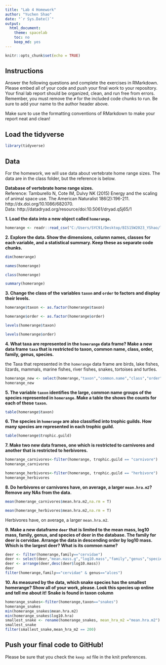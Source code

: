 ```yaml
---
title: "Lab 4 Homework"
author: "Yuchen Shao"
date: "`r Sys.Date()`"
output:
  html_document:
    theme: spacelab
    toc: no
    keep_md: yes
---
```


```r
knitr::opts_chunk$set(echo = TRUE)
```

## Instructions
Answer the following questions and complete the exercises in RMarkdown. Please embed all of your code and push your final work to your repository. Your final lab report should be organized, clean, and run free from errors. Remember, you must remove the `#` for the included code chunks to run. Be sure to add your name to the author header above.  

Make sure to use the formatting conventions of RMarkdown to make your report neat and clean!  

## Load the tidyverse
```r
library(tidyverse)
```

## Data
For the homework, we will use data about vertebrate home range sizes. The data are in the class folder, but the reference is below.  

**Database of vertebrate home range sizes.**  
Reference: Tamburello N, Cote IM, Dulvy NK (2015) Energy and the scaling of animal space use. The American Naturalist 186(2):196-211. http://dx.doi.org/10.1086/682070.  
Data: http://datadryad.org/resource/doi:10.5061/dryad.q5j65/1  

**1. Load the data into a new object called `homerange`.**

```r
homerange <- readr::read_csv("C:/Users/SYC91/Desktop/BIS15W2023_YShao/lab4/data/Tamburelloetal_HomeRangeDatabase.csv")
```


**2. Explore the data. Show the dimensions, column names, classes for each variable, and a statistical summary. Keep these as separate code chunks.**  

```r
dim(homerange)
```
```r
names(homerange)
```
```r
class(homerange)
```
```r
summary(homerange)
```


**3. Change the class of the variables `taxon` and `order` to factors and display their levels.**  

```r
homerange$taxon <- as.factor(homerange$taxon)
```
```r
homerange$order <- as.factor(homerange$order)
```
```r
levels(homerange$taxon)
```
```r
levels(homerange$order)
```


**4. What taxa are represented in the `homerange` data frame? Make a new data frame `taxa` that is restricted to taxon, common name, class, order, family, genus, species.**  

the Taxa that represented in the `homerange` data frame are birds, lake fishes, lizards, mammals, marine fishes, river fishes, snakes, tortoises and turtles.

```r
homerange_new <- select(homerange,"taxon","common.name","class","order","family","genus","species")
homerange_new
```

**5. The variable `taxon` identifies the large, common name groups of the species represented in `homerange`. Make a table the shows the counts for each of these `taxon`.**  

```r
table(homerange$taxon)
```


**6. The species in `homerange` are also classified into trophic guilds. How many species are represented in each trophic guild.**  

```r
table(homerange$trophic.guild)
```


**7. Make two new data frames, one which is restricted to carnivores and another that is restricted to herbivores.**  

```r
homerange_carnivores<-filter(homerange, trophic.guild == "carnivore")
homerange_carnivores
```
```r
homerange_herbivores<-filter(homerange, trophic.guild == "herbivore")
homerange_herbivores
```



**8. Do herbivores or carnivores have, on average, a larger `mean.hra.m2`? Remove any NAs from the data.** 

```r
mean(homerange_carnivores$mean.hra.m2,na.rm = T)
```
```r
mean(homerange_herbivores$mean.hra.m2,na.rm = T)
```

Herbivores have, on average, a larger `mean.hra.m2`.



**9. Make a new dataframe `deer` that is limited to the mean mass, log10 mass, family, genus, and species of deer in the database. The family for deer is cervidae. Arrange the data in descending order by log10 mass. Which is the largest deer? What is its common name?**  

```r
deer <- filter(homerange,family=="cervidae")
deer <- select(deer,"mean.mass.g","log10.mass","family","genus","species")
deer <- arrange(deer,desc(deer$log10.mass))
deer
filter(homerange,family=="cervidae" & genus=="alces")
```




**10. As measured by the data, which snake species has the smallest homerange? Show all of your work, please. Look this species up online and tell me about it!** **Snake is found in taxon column**    

```r
homerange_snakes<-filter(homerange,taxon=="snakes")
homerange_snakes
min(homerange_snakes$mean.hra.m2)
min(homerange_snakes$log10.hra)
smallest_snake <- rename(homerange_snakes, mean_hra_m2 ="mean.hra.m2")
smallest_snake
filter(smallest_snake,mean_hra_m2 == 200)
```


## Push your final code to GitHub!
Please be sure that you check the `keep md` file in the knit preferences.   